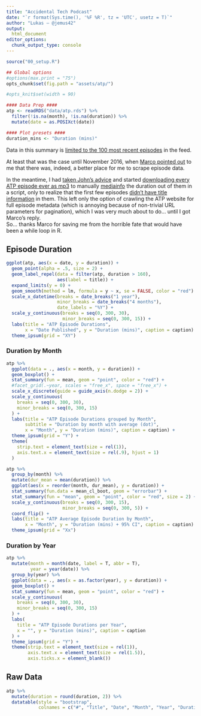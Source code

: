 ```yaml
---
title: "Accidental Tech Podcast"
date: "`r format(Sys.time(), '%F %R', tz = 'UTC', usetz = T)`"
author: "Lukas — @jemus42"
output:
  html_document
editor_options: 
  chunk_output_type: console
---
```


```r
source("00_setup.R")

## Global options
#options(max.print = "75")
opts_chunk$set(fig.path = "assets/atp/")

#opts_knit$set(width = 90)

#### Data Prep ####
atp <- readRDS("data/atp.rds") %>%
  filter(!is.na(month), !is.na(duration)) %>%
  mutate(date = as.POSIXct(date))

#### Plot presets ####
duration_mins <- "Duration (mins)"
```

Data in this summary is [limited to the 100 most recent episodes](https://twitter.com/caseyliss/status/706885764236361728) in the feed.

At least that was the case until November 2016, when [Marco pointed out](https://twitter.com/marcoarment/status/801550714568900608) to me that there was, indeed, a better place for me to scrape episode data. 

In the meantime, I had [taken John's advice](https://twitter.com/siracusa/status/801444008404914176) and started [downloading every ATP episode ever as mp3](https://twitter.com/Jemus42/status/801451942560022528) to manually [mediainfo](https://en.wikipedia.org/wiki/MediaInfo) the duration out of them in a script, only to realize that the first few episodes [didn't have title information](https://twitter.com/Jemus42/status/801504118816833536) in them. This left only the option of crawling the ATP website for full episode metadata (which is annoying because of non-trivial URL parameters for pagination), which I was very much about to do… until I got Marco's reply.  
So… thanks Marco for saving me from the horrible fate that would have been a while loop in R.

## Episode Duration

```r
ggplot(atp, aes(x = date, y = duration)) +
  geom_point(alpha = .5, size = 2) +
  geom_label_repel(data = filter(atp, duration > 160),
                   aes(label = title)) +
  expand_limits(y = 0) +
  geom_smooth(method = lm, formula = y ~ x, se = FALSE, color = "red") +
  scale_x_datetime(breaks = date_breaks("1 year"), 
                   minor_breaks = date_breaks("4 months"),
                   date_labels = "%Y") +
  scale_y_continuous(breaks = seq(0, 300, 30),
                     minor_breaks = seq(0, 300, 15)) +
  labs(title = "ATP Episode Durations",
       x = "Date Published", y = "Duration (mins)", caption = caption) +
  theme_ipsum(grid = "XY")
```

### Duration by Month

```r
atp %>%
  ggplot(data = ., aes(x = month, y = duration)) +
  geom_boxplot() +
  stat_summary(fun = mean, geom = "point", color = "red") +
  #facet_grid(.~year, scales = "free_x", space = "free_x") +
  scale_x_discrete(guide = guide_axis(n.dodge = 2)) +
  scale_y_continuous(
    breaks = seq(0, 300, 30),
    minor_breaks = seq(0, 300, 15)
  ) +
  labs(title = "ATP Episode Durations grouped by Month",
       subtitle = "Duration by month with average (dot)",
       x = "Month", y = "Duration (mins)", caption = caption) +
  theme_ipsum(grid = "Y") +
  theme(
    strip.text = element_text(size = rel(1)),
    axis.text.x = element_text(size = rel(.9), hjust = 1)
  )

atp %>%
  group_by(month) %>%
  mutate(dur_mean = mean(duration)) %>%
  ggplot(aes(x = reorder(month, dur_mean), y = duration)) +
  stat_summary(fun.data = mean_cl_boot, geom = "errorbar") +
  stat_summary(fun = "mean", geom = "point", color = "red", size = 2) +
  scale_y_continuous(breaks = seq(0, 300, 15),
                     minor_breaks = seq(0, 300, 5)) +
  coord_flip() +
  labs(title = "ATP Average Episode Duration by Month",
       x = "Month", y = "Duration (mins) + 95% CI", caption = caption) +
  theme_ipsum(grid = "Xx")
```

### Duration by Year

```r
atp %>%
  mutate(month = month(date, label = T, abbr = T),
         year = year(date)) %>%
  group_by(year) %>%
  ggplot(data = ., aes(x = as.factor(year), y = duration)) +
  geom_boxplot() +
  stat_summary(fun = mean, geom = "point", color = "red") +
  scale_y_continuous(
    breaks = seq(0, 300, 30),
    minor_breaks = seq(0, 300, 15)
  ) +
  labs(
    title = "ATP Episode Durations per Year",
    x = "", y = "Duration (mins)", caption = caption
  ) +
  theme_ipsum(grid = "Y") +
  theme(strip.text = element_text(size = rel(1)),
        axis.text.x = element_text(size = rel(1.5)),
        axis.ticks.x = element_blank())
```

## Raw Data 

```r
atp %>%
  mutate(duration = round(duration, 2)) %>%
  datatable(style = "bootstrap", 
            colnames = c("#", "Title", "Date", "Month", "Year", "Duration (mins)", "Summary"))
```

